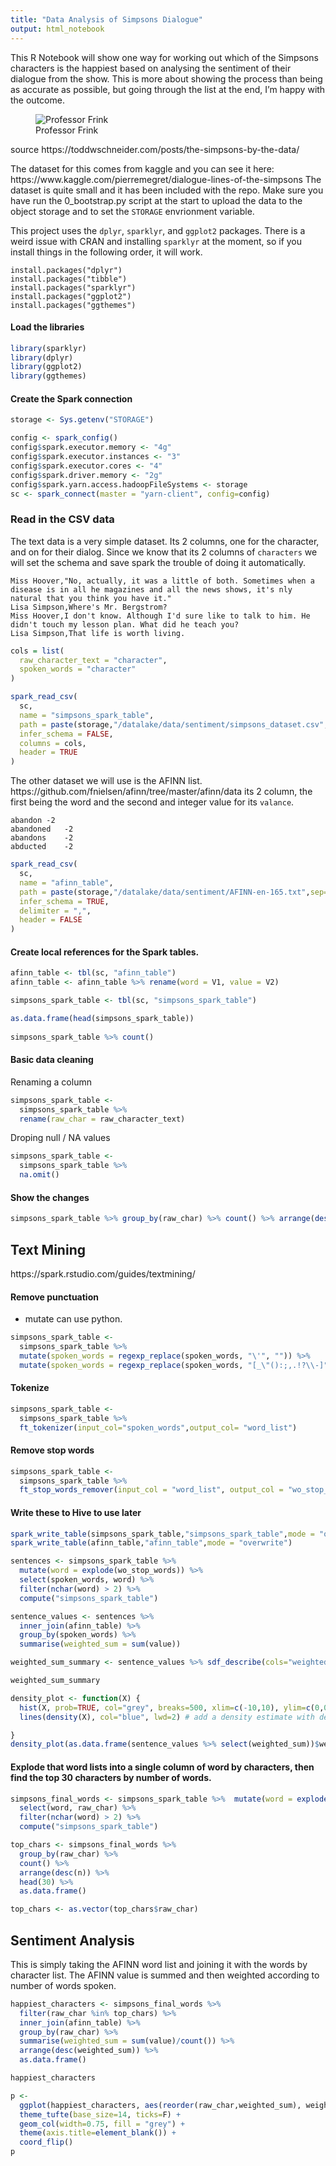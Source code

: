 ```yaml
---
title: "Data Analysis of Simpsons Dialogue"
output: html_notebook
---
```

This R Notebook will show one way for working out which of the Simpsons 
characters is the happiest based on analysing the sentiment of their dialogue 
from the show. This is more about showing the process than being as accurate as 
possible, but going through the list at the end, I'm happy with the outcome. 

![Professor Frink](/home/cdsw/images/frink.jpg)

source https://toddwschneider.com/posts/the-simpsons-by-the-data/

The dataset for this comes from kaggle and you can see it  here: https://www.kaggle.com/pierremegret/dialogue-lines-of-the-simpsons
The dataset is quite small and it has been included with the repo. Make sure you have run the 0_bootstrap.py script at the start to upload the data to the object storage and to set the `STORAGE` envrionment variable. 

This project uses the `dplyr`, `sparklyr`, and `ggplot2` packages. There is a weird issue with CRAN and installing `sparklyr` at the moment, so if you install things in the following order, it will work.
```
install.packages("dplyr")
install.packages("tibble")
install.packages("sparklyr")
install.packages("ggplot2")
install.packages("ggthemes")
```

#### Load the libraries
```r
library(sparklyr)
library(dplyr)
library(ggplot2)
library(ggthemes)
```

#### Create the Spark connection
```r
storage <- Sys.getenv("STORAGE")

config <- spark_config()
config$spark.executor.memory <- "4g"
config$spark.executor.instances <- "3"
config$spark.executor.cores <- "4"
config$spark.driver.memory <- "2g"
config$spark.yarn.access.hadoopFileSystems <- storage
sc <- spark_connect(master = "yarn-client", config=config)
```
### Read in the CSV data
The text data is a very simple dataset. Its 2 columns, one for the character, and on for their
dialog. Since we know that its 2 columns of `characters` we will set the schema and save
spark the trouble of doing it automatically.

```
Miss Hoover,"No, actually, it was a little of both. Sometimes when a disease is in all he magazines and all the news shows, it's nly natural that you think you have it."
Lisa Simpson,Where's Mr. Bergstrom?
Miss Hoover,I don't know. Although I'd sure like to talk to him. He didn't touch my lesson plan. What did he teach you?
Lisa Simpson,That life is worth living.
```
```r
cols = list(
  raw_character_text = "character",
  spoken_words = "character"
)

spark_read_csv(
  sc,
  name = "simpsons_spark_table",
  path = paste(storage,"/datalake/data/sentiment/simpsons_dataset.csv",sep=""),
  infer_schema = FALSE,
  columns = cols,
  header = TRUE
)

```

The other dataset we will use is the AFINN list. https://github.com/fnielsen/afinn/tree/master/afinn/data 
its 2 column, the first being the word and the second and integer value for its `valance`. 

```
abandon	-2
abandoned	-2
abandons	-2
abducted	-2
```
```r
spark_read_csv(
  sc,
  name = "afinn_table",
  path = paste(storage,"/datalake/data/sentiment/AFINN-en-165.txt",sep=""),
  infer_schema = TRUE,
  delimiter = ",",
  header = FALSE
)
```
#### Create local references for the Spark tables.

```r
afinn_table <- tbl(sc, "afinn_table")
afinn_table <- afinn_table %>% rename(word = V1, value = V2)

simpsons_spark_table <- tbl(sc, "simpsons_spark_table")

as.data.frame(head(simpsons_spark_table))
  
simpsons_spark_table %>% count()
```
#### Basic data cleaning

Renaming a column
```r
simpsons_spark_table <- 
  simpsons_spark_table %>% 
  rename(raw_char = raw_character_text)
```
Droping null / NA values
```r
simpsons_spark_table <- 
  simpsons_spark_table %>% 
  na.omit()
```
#### Show the changes
```r
simpsons_spark_table %>% group_by(raw_char) %>% count() %>% arrange(desc(n))
```
## Text Mining
https://spark.rstudio.com/guides/textmining/


#### Remove punctuation
 * mutate can use python.
```r
simpsons_spark_table <- 
  simpsons_spark_table %>% 
  mutate(spoken_words = regexp_replace(spoken_words, "\'", "")) %>%
  mutate(spoken_words = regexp_replace(spoken_words, "[_\"():;,.!?\\-]", " "))
```
#### Tokenize
```r
simpsons_spark_table <- 
  simpsons_spark_table %>% 
  ft_tokenizer(input_col="spoken_words",output_col= "word_list")
```
#### Remove stop words
```r
simpsons_spark_table <- 
  simpsons_spark_table %>% 
  ft_stop_words_remover(input_col = "word_list", output_col = "wo_stop_words")
```

#### Write these to Hive to use later
```r
spark_write_table(simpsons_spark_table,"simpsons_spark_table",mode = "overwrite")
spark_write_table(afinn_table,"afinn_table",mode = "overwrite")
```


```r
sentences <- simpsons_spark_table %>%  
  mutate(word = explode(wo_stop_words)) %>% 
  select(spoken_words, word) %>%  
  filter(nchar(word) > 2) %>% 
  compute("simpsons_spark_table")

sentence_values <- sentences %>% 
  inner_join(afinn_table) %>% 
  group_by(spoken_words) %>% 
  summarise(weighted_sum = sum(value))

weighted_sum_summary <- sentence_values %>% sdf_describe(cols="weighted_sum")
```

```r
weighted_sum_summary
```

```r
density_plot <- function(X) {
  hist(X, prob=TRUE, col="grey", breaks=500, xlim=c(-10,10), ylim=c(0,0.2))# prob=TRUE for probabilities not counts
  lines(density(X), col="blue", lwd=2) # add a density estimate with defaults

}
density_plot(as.data.frame(sentence_values %>% select(weighted_sum))$weighted_sum)
```

#### Explode that word lists into a single column of word by characters, then find the top 30 characters by number of words.
```r
simpsons_final_words <- simpsons_spark_table %>%  mutate(word = explode(wo_stop_words)) %>%
  select(word, raw_char) %>%
  filter(nchar(word) > 2) %>%
  compute("simpsons_spark_table")

top_chars <- simpsons_final_words %>% 
  group_by(raw_char) %>% 
  count() %>% 
  arrange(desc(n)) %>% 
  head(30) %>% 
  as.data.frame()

top_chars <- as.vector(top_chars$raw_char)
```
## Sentiment Analysis
This is simply taking the AFINN word list and joining it with the words by character
list. The AFINN value is summed and then weighted according to number of words spoken.
```r
happiest_characters <- simpsons_final_words %>% 
  filter(raw_char %in% top_chars) %>%
  inner_join(afinn_table) %>% 
  group_by(raw_char) %>% 
  summarise(weighted_sum = sum(value)/count()) %>%
  arrange(desc(weighted_sum)) %>% 
  as.data.frame()
```

```r
happiest_characters
```

```r
p <-
  ggplot(happiest_characters, aes(reorder(raw_char,weighted_sum), weighted_sum))+
  theme_tufte(base_size=14, ticks=F) + 
  geom_col(width=0.75, fill = "grey") +
  theme(axis.title=element_blank()) +
  coord_flip()
p
```

